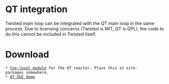 = QT integration =
Twisted main loop can be integrated with the QT main loop in the same process. Due to licensing concerns (Twisted is MIT, QT is GPL), the code to do this cannot be included in Twisted itself.

= Download =
 * [http://twistedmatrix.com/users/pahan/qt_files/qtreactor.py top-level module] for the QT reactor. Place this in site-packages somewhere.
 * [http://twistedmatrix.com/users/pahan/qt_files/qtdemo.py QT GUI demo]
